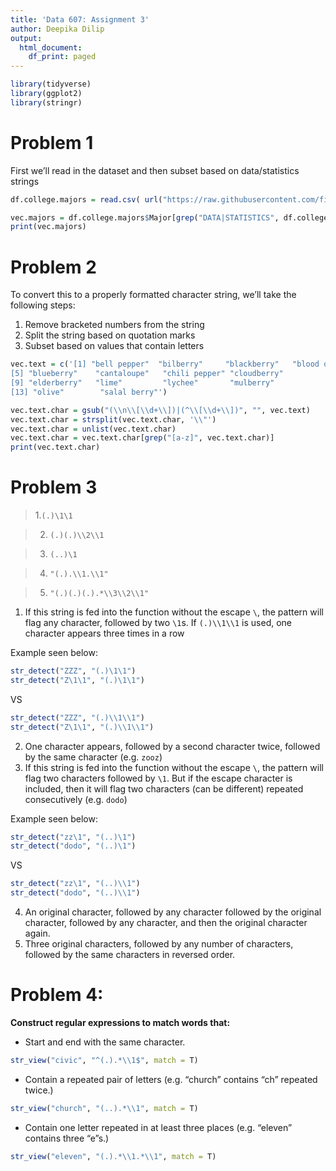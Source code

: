 ```yaml
---
title: 'Data 607: Assignment 3'
author: Deepika Dilip
output:
  html_document:
    df_print: paged
---
```


```r
library(tidyverse)
library(ggplot2)
library(stringr)
```


# Problem 1

First we'll read in the dataset and then subset based on data/statistics strings

```r
df.college.majors = read.csv( url("https://raw.githubusercontent.com/fivethirtyeight/data/master/college-majors/majors-list.csv"))

vec.majors = df.college.majors$Major[grep("DATA|STATISTICS", df.college.majors$Major)] 
print(vec.majors)
```


# Problem 2

To convert this to a properly formatted character string, we'll take the following steps:

1. Remove bracketed numbers from the string
2. Split the string based on quotation marks
3. Subset based on values that contain letters


```r
vec.text = c('[1] "bell pepper"  "bilberry"     "blackberry"   "blood orange"
[5] "blueberry"    "cantaloupe"   "chili pepper" "cloudberry"  
[9] "elderberry"   "lime"         "lychee"       "mulberry"    
[13] "olive"        "salal berry"')

vec.text.char = gsub("(\\n\\[\\d+\\])|(^\\[\\d+\\])", "", vec.text)
vec.text.char = strsplit(vec.text.char, '\\"')
vec.text.char = unlist(vec.text.char)
vec.text.char = vec.text.char[grep("[a-z]", vec.text.char)]
print(vec.text.char)
```

# Problem 3


> 1.`(.)\1\1`

> 2. `(.)(.)\\2\\1`

> 3. `(..)\1`

> 4. `"(.).\\1.\\1"`

> 5. `"(.)(.)(.).*\\3\\2\\1"`

1. If this string is fed into the function without the escape `\`, the pattern will flag any character, followed by two `\1`s. If `(.)\\1\\1` is used, one character appears three times in a row

Example seen below:
```r
str_detect("ZZZ", "(.)\1\1")
str_detect("Z\1\1", "(.)\1\1")
```

VS
```r
str_detect("ZZZ", "(.)\\1\\1")
str_detect("Z\1\1", "(.)\\1\\1")
```

2. One character appears, followed by a second character twice, followed by the same character (e.g. `zooz`)
3. If this string is fed into the function without the escape `\`, the pattern will flag two characters followed by `\1`. But if the escape character is included, then it will flag two characters (can be different) repeated consecutively (e.g. `dodo`)

Example seen below:
```r
str_detect("zz\1", "(..)\1")
str_detect("dodo", "(..)\1")
```

VS
```r
str_detect("zz\1", "(..)\\1")
str_detect("dodo", "(..)\\1")
``` 


4. An original character, followed by any character followed by the original character, followed by any character, and then the original character again.
5. Three original characters, followed by any number of characters, followed by the same characters in reversed order.


# Problem 4: 

**Construct regular expressions to match words that:** 

* Start and end with the same character.

```r
str_view("civic", "^(.).*\\1$", match = T)
```

* Contain a repeated pair of letters (e.g. "church" contains "ch" repeated twice.)

```r
str_view("church", "(..).*\\1", match = T)
```


* Contain one letter repeated in at least three places (e.g. "eleven" contains three "e"s.)

```r
str_view("eleven", "(.).*\\1.*\\1", match = T)
```